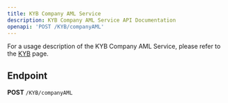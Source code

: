 ```yaml
---
title: KYB Company AML Service
description: KYB Company AML Service API Documentation
openapi: 'POST /KYB/companyAML'
---
```


For a usage description of the KYB Company AML Service, please refer to the [KYB](/essentials/kyb) page.

## Endpoint

**POST** `/KYB/companyAML`
